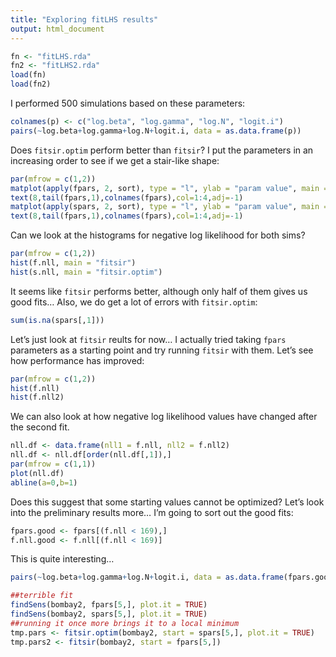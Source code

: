 ```yaml
---
title: "Exploring fitLHS results"
output: html_document
---
```


```r
fn <- "fitLHS.rda"
fn2 <- "fitLHS2.rda"
load(fn)
load(fn2)
```

I performed 500 simulations based on these parameters:

```r
colnames(p) <- c("log.beta", "log.gamma", "log.N", "logit.i")
pairs(~log.beta+log.gamma+log.N+logit.i, data = as.data.frame(p))

```

Does `fitsir.optim` perform better than `fitsir`? I put the parameters in an increasing order to see if we get a stair-like shape:

```r
par(mfrow = c(1,2))
matplot(apply(fpars, 2, sort), type = "l", ylab = "param value", main = "fitsir")
text(8,tail(fpars,1),colnames(fpars),col=1:4,adj=-1)
matplot(apply(spars, 2, sort), type = "l", ylab = "param value", main = "fitsir.optim")
text(8,tail(fpars,1),colnames(fpars),col=1:4,adj=-1)
```

Can we look at the histograms for negative log likelihood for both sims?

```r
par(mfrow = c(1,2))
hist(f.nll, main = "fitsir")
hist(s.nll, main = "fitsir.optim")
```

It seems like `fitsir` performs better, although only half of them gives us good fits... Also, we do get a lot of errors with `fitsir.optim`:

```r
sum(is.na(spars[,1]))
```

Let's just look at `fitsir` reults for now... I actually tried taking `fpars` parameters as a starting point and try running `fitsir` with them. Let's see how performance has improved:

```r
par(mfrow = c(1,2))
hist(f.nll)
hist(f.nll2)
```

We can also look at how negative log likelihood values have changed after the second fit.

```r
nll.df <- data.frame(nll1 = f.nll, nll2 = f.nll2)
nll.df <- nll.df[order(nll.df[,1]),]
par(mfrow = c(1,1))
plot(nll.df)
abline(a=0,b=1)
```

Does this suggest that some starting values cannot be optimized? Let's look into the preliminary results more... I'm going to sort out the good fits:

```r
fpars.good <- fpars[(f.nll < 169),]
f.nll.good <- f.nll[(f.nll < 169)]

```

This is quite interesting...

```r
pairs(~log.beta+log.gamma+log.N+logit.i, data = as.data.frame(fpars.good))
```


```r

##terrible fit
findSens(bombay2, fpars[5,], plot.it = TRUE)
findSens(bombay2, spars[5,], plot.it = TRUE)
##running it once more brings it to a local minimum
tmp.pars <- fitsir.optim(bombay2, start = spars[5,], plot.it = TRUE)
tmp.pars2 <- fitsir(bombay2, start = fpars[5,])

```